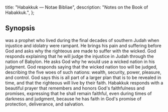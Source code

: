   title: "Habakkuk — Notae Bibliae",
  description: "Notes on the Book of Habakkuk.",
};

<Initial text="Habakkuk"/>

## Synopsis

<Definition lang="hebrew" anchor="chavakuk" text="Habakkuk" /> was a prophet who lived during the final decades of southern Judah when injustice and idolatry were rampant. He brings his pain and suffering before God and asks why the righteous are made to suffer with the wicked. God responds explaining that he will judge the injustice in Judah through the nation of Babylon. He asks God why he would use a wicked nation in his judgment. God responds saying that the wicked nation too will be judged, describing the five woes of such nations: wealth, security, power, pleasure, and control. God says this is all part of a larger plan that is to be revealed in time, and that the righteous will live by their faith. Habakkuk responds with a beautiful prayer that remembers and honors God's faithfulness and promises, expressing that he shall remain faithful, even during times of darkness and judgment, because he has faith in God's promise of protection, deliverance, and salvation.
